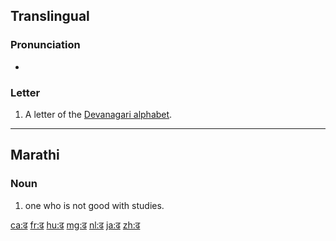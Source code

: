 {{also|ढ़|द|ट}}
==Translingual==
{{Devanagari character info|hex=922|name=DEVANAGARI LETTER DDHA|image=[[File:Deva-ढ-order.gif|100px]]}}

===Pronunciation===
* {{IPA|/ɖʱə/|lang=mul}}

===Letter===
{{mul-Deva|ḍha}}

# A letter of the [[Devanagari alphabet]].

----

==Marathi==

===Noun===
{{mr-noun|tr=ḍha}}

# one who is not good with studies.

[[ca:ढ]]
[[fr:ढ]]
[[hu:ढ]]
[[mg:ढ]]
[[nl:ढ]]
[[ja:ढ]]
[[zh:ढ]]